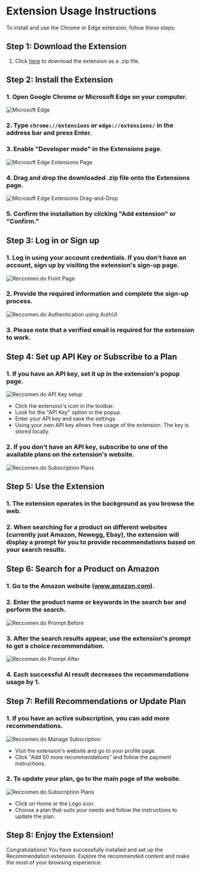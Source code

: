 # Extension Usage Instructions

To install and use the Chrome or Edge extension, follow these steps:

## Step 1: Download the Extension

1. Click [here](/download/chrome-1.0.0.zip) to download the extension as a .zip file.

## Step 2: Install the Extension

### 1. Open Google Chrome or Microsoft Edge on your computer.

![Microsoft Edge](/installation/2-1.png "Microsoft Edge")

### 2. Type `chrome://extensions` or `edge://extensions/` in the address bar and press Enter.

### 3. Enable "Developer mode" in the Extensions page.

![Microsoft Edge Extensions Page](/installation/2-2.png "Microsoft Edge Extensions Page")

### 4. Drag and drop the downloaded .zip file onto the Extensions page.

![Microsoft Edge Extensions Drag-and-Drop](/installation/2-3.png "Microsoft Edge Extensions Drag-and-Drop")

### 5. Confirm the installation by clicking "Add extension" or "Confirm."

## Step 3: Log in or Sign up

### 1. Log in using your account credentials. If you don't have an account, sign up by visiting the extension's sign-up page.

![Reccomen.do Front Page](/installation/3-1.png "Reccomen.do Front Page")

### 2. Provide the required information and complete the sign-up process.

![Reccomen.do Authentication using AuthUI](/installation/3-2.png "Reccomen.do Authentication using AuthUI")

### 3. Please note that a verified email is required for the extension to work.

## Step 4: Set up API Key or Subscribe to a Plan

### 1. If you have an API key, set it up in the extension's popup page.

![Reccomen.do API Key setup](/installation/4-1.png "Reccomen.do API Key setup")

- Click the extension's icon in the toolbar.
- Look for the "API Key" option in the popup.
- Enter your API key and save the settings.
- Using your own API key allows free usage of the extension. The key is stored locally.

### 2. If you don't have an API key, subscribe to one of the available plans on the extension's website.

![Reccomen.do Subscription Plans](/installation/4-2.png "Reccomen.do Subscription Plans")

## Step 5: Use the Extension

### 1. The extension operates in the background as you browse the web.

### 2. When searching for a product on different websites (currently just Amazon, Newegg, Ebay), the extension will display a prompt for you to provide recommendations based on your search results.

## Step 6: Search for a Product on Amazon

### 1. Go to the Amazon website (www.amazon.com).

### 2. Enter the product name or keywords in the search bar and perform the search.

![Reccomen.do Prompt Before](/installation/6-1.png "Reccomen.do Prompt Before")

### 3. After the search results appear, use the extension's prompt to get a choice recommendation.

![Reccomen.do Prompt After](/installation/6-2.png "Reccomen.do Prompt After")

### 4. Each successful AI result decreases the recommendations usage by 1.

## Step 7: Refill Recommendations or Update Plan

### 1. If you have an active subscription, you can add more recommendations.

![Reccomen.do Manage Subscription](/installation/7-1.png "Reccomen.do Manage Subscription")

- Visit the extension's website and go to your profile page.
- Click "Add 50 more recommendations" and follow the payment instructions.

### 2. To update your plan, go to the main page of the website.

![Reccomen.do Subscription Plans](/installation/4-2.png "Reccomen.do Subscription Plans")

- Click on Home or the Logo icon.
- Choose a plan that suits your needs and follow the instructions to update the plan.

## Step 8: Enjoy the Extension!

Congratulations! You have successfully installed and set up the Recommendation extension. Explore the recommended content and make the most of your browsing experience.
